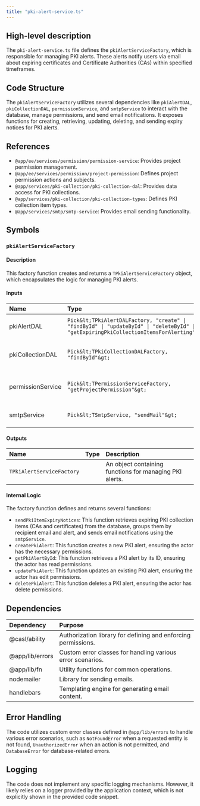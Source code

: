 ```yaml
---
title: "pki-alert-service.ts"
---
```


## High-level description
The `pki-alert-service.ts` file defines the `pkiAlertServiceFactory`, which is responsible for managing PKI alerts. These alerts notify users via email about expiring certificates and Certificate Authorities (CAs) within specified timeframes.

## Code Structure
The `pkiAlertServiceFactory` utilizes several dependencies like `pkiAlertDAL`, `pkiCollectionDAL`, `permissionService`, and `smtpService` to interact with the database, manage permissions, and send email notifications. It exposes functions for creating, retrieving, updating, deleting, and sending expiry notices for PKI alerts.

## References
- `@app/ee/services/permission/permission-service`: Provides project permission management.
- `@app/ee/services/permission/project-permission`: Defines project permission actions and subjects.
- `@app/services/pki-collection/pki-collection-dal`: Provides data access for PKI collections.
- `@app/services/pki-collection/pki-collection-types`: Defines PKI collection item types.
- `@app/services/smtp/smtp-service`: Provides email sending functionality.

## Symbols

### `pkiAlertServiceFactory`
#### Description
This factory function creates and returns a `TPkiAlertServiceFactory` object, which encapsulates the logic for managing PKI alerts.

#### Inputs
| Name | Type | Description |
|:-----|:-----|:------------|
| pkiAlertDAL | `Pick&lt;TPkiAlertDALFactory, "create" \| "findById" \| "updateById" \| "deleteById" \| "getExpiringPkiCollectionItemsForAlerting"&gt;` | Data access object for PKI alerts. |
| pkiCollectionDAL | `Pick&lt;TPkiCollectionDALFactory, "findById"&gt;` | Data access object for PKI collections. |
| permissionService | `Pick&lt;TPermissionServiceFactory, "getProjectPermission"&gt;` | Service for managing project permissions. |
| smtpService | `Pick&lt;TSmtpService, "sendMail"&gt;` | Service for sending emails. |

#### Outputs
| Name | Type | Description |
|:-----|:-----|:------------|
| `TPkiAlertServiceFactory` |  | An object containing functions for managing PKI alerts. |

#### Internal Logic
The factory function defines and returns several functions:
- `sendPkiItemExpiryNotices`: This function retrieves expiring PKI collection items (CAs and certificates) from the database, groups them by recipient email and alert, and sends email notifications using the `smtpService`.
- `createPkiAlert`: This function creates a new PKI alert, ensuring the actor has the necessary permissions.
- `getPkiAlertById`: This function retrieves a PKI alert by its ID, ensuring the actor has read permissions.
- `updatePkiAlert`: This function updates an existing PKI alert, ensuring the actor has edit permissions.
- `deletePkiAlert`: This function deletes a PKI alert, ensuring the actor has delete permissions.

## Dependencies
| Dependency | Purpose |
|:-----------|:--------|
| @casl/ability | Authorization library for defining and enforcing permissions. |
| @app/lib/errors | Custom error classes for handling various error scenarios. |
| @app/lib/fn | Utility functions for common operations. |
| nodemailer | Library for sending emails. |
| handlebars | Templating engine for generating email content. |

## Error Handling
The code utilizes custom error classes defined in `@app/lib/errors` to handle various error scenarios, such as `NotFoundError` when a requested entity is not found, `UnauthorizedError` when an action is not permitted, and `DatabaseError` for database-related errors.

## Logging
The code does not implement any specific logging mechanisms. However, it likely relies on a logger provided by the application context, which is not explicitly shown in the provided code snippet.
